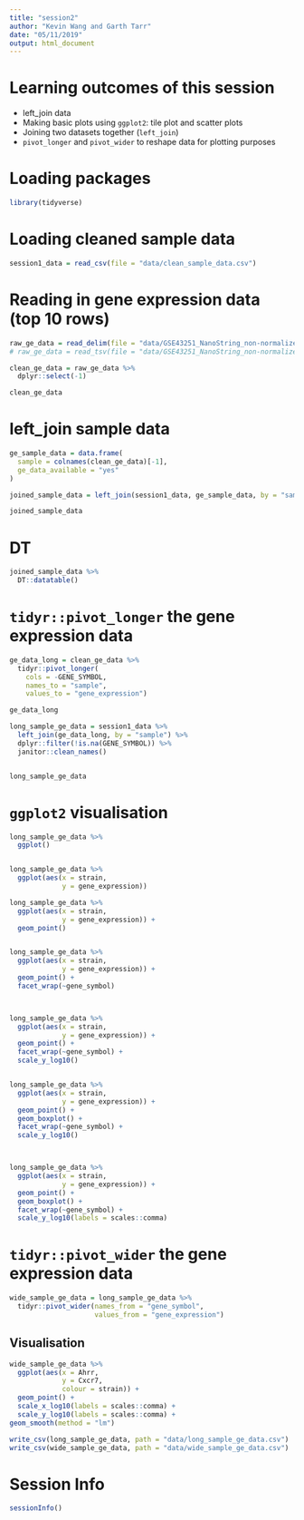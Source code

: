 ```yaml
---
title: "session2"
author: "Kevin Wang and Garth Tarr"
date: "05/11/2019"
output: html_document
---
```



# Learning outcomes of this session

+ left_join data
+ Making basic plots using `ggplot2`: tile plot and scatter plots
+ Joining two datasets together (`left_join`)
+ `pivot_longer` and `pivot_wider` to reshape data for plotting purposes



# Loading packages

```r
library(tidyverse)
```


# Loading cleaned sample data

```r
session1_data = read_csv(file = "data/clean_sample_data.csv")
```

# Reading in gene expression data (top 10 rows)
```r
raw_ge_data = read_delim(file = "data/GSE43251_NanoString_non-normalized.txt", delim = "\t", n_max = 6)
# raw_ge_data = read_tsv(file = "data/GSE43251_NanoString_non-normalized.txt", n_max = 5)

clean_ge_data = raw_ge_data %>% 
  dplyr::select(-1)

clean_ge_data
```




# left_join sample data
```r
ge_sample_data = data.frame(
  sample = colnames(clean_ge_data)[-1],
  ge_data_available = "yes"
)

joined_sample_data = left_join(session1_data, ge_sample_data, by = "sample")

joined_sample_data
```


# DT

```r
joined_sample_data %>% 
  DT::datatable()
```



# `tidyr::pivot_longer` the gene expression data

```r
ge_data_long = clean_ge_data %>% 
  tidyr::pivot_longer(
    cols = -GENE_SYMBOL,
    names_to = "sample", 
    values_to = "gene_expression")

ge_data_long
```


```r
long_sample_ge_data = session1_data %>% 
  left_join(ge_data_long, by = "sample") %>% 
  dplyr::filter(!is.na(GENE_SYMBOL)) %>% 
  janitor::clean_names()


long_sample_ge_data
```


# `ggplot2` visualisation 


```r
long_sample_ge_data %>% 
  ggplot()


long_sample_ge_data %>% 
  ggplot(aes(x = strain, 
             y = gene_expression))

long_sample_ge_data %>% 
  ggplot(aes(x = strain, 
             y = gene_expression)) + 
  geom_point()


long_sample_ge_data %>% 
  ggplot(aes(x = strain, 
             y = gene_expression)) + 
  geom_point() +
  facet_wrap(~gene_symbol)



long_sample_ge_data %>% 
  ggplot(aes(x = strain, 
             y = gene_expression)) + 
  geom_point() +
  facet_wrap(~gene_symbol) +
  scale_y_log10()


long_sample_ge_data %>% 
  ggplot(aes(x = strain, 
             y = gene_expression)) + 
  geom_point() +
  geom_boxplot() +
  facet_wrap(~gene_symbol) +
  scale_y_log10()



long_sample_ge_data %>% 
  ggplot(aes(x = strain, 
             y = gene_expression)) + 
  geom_point() +
  geom_boxplot() +
  facet_wrap(~gene_symbol) +
  scale_y_log10(labels = scales::comma)
```


# `tidyr::pivot_wider` the gene expression data

```r
wide_sample_ge_data = long_sample_ge_data %>% 
  tidyr::pivot_wider(names_from = "gene_symbol",
                     values_from = "gene_expression")
```

## Visualisation
```r
wide_sample_ge_data %>% 
  ggplot(aes(x = Ahrr,
             y = Cxcr7,
             colour = strain)) +
  geom_point() +
  scale_x_log10(labels = scales::comma) +
  scale_y_log10(labels = scales::comma) +
geom_smooth(method = "lm")
```


```r
write_csv(long_sample_ge_data, path = "data/long_sample_ge_data.csv")
write_csv(wide_sample_ge_data, path = "data/wide_sample_ge_data.csv")
```




# Session Info
```r
sessionInfo()
```

